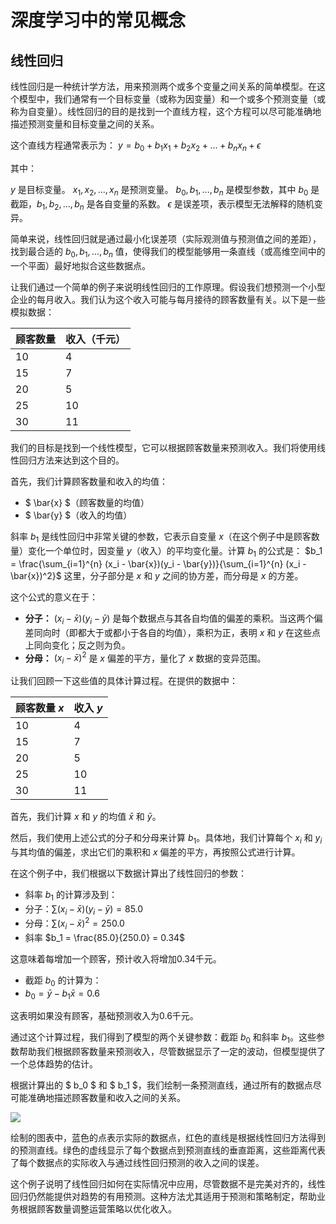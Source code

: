 # 深度学习中的常见概念

## 线性回归

线性回归是一种统计学方法，用来预测两个或多个变量之间关系的简单模型。在这个模型中，我们通常有一个目标变量（或称为因变量）和一个或多个预测变量（或称为自变量）。线性回归的目的是找到一个直线方程，这个方程可以尽可能准确地描述预测变量和目标变量之间的关系。

这个直线方程通常表示为：
$y = b_0 + b_1x_1 + b_2x_2 + ... + b_nx_n + \epsilon$

其中：

$y$ 是目标变量。
$x_1, x_2, ..., x_n$ 是预测变量。
$b_0, b_1, ..., b_n$ 是模型参数，其中 $b_0$ 是截距，$b_1, b_2, ..., b_n$ 是各自变量的系数。
$\epsilon$ 是误差项，表示模型无法解释的随机变异。

简单来说，线性回归就是通过最小化误差项（实际观测值与预测值之间的差距），找到最合适的 $b_0, b_1, ..., b_n$ 值，使得我们的模型能够用一条直线（或高维空间中的一个平面）最好地拟合这些数据点。

让我们通过一个简单的例子来说明线性回归的工作原理。假设我们想预测一个小型企业的每月收入。我们认为这个收入可能与每月接待的顾客数量有关。以下是一些模拟数据：

| 顾客数量 | 收入（千元）|
|----------|-------------|
| 10       | 4           |
| 15       | 7           |
| 20       | 5           |
| 25       | 10          |
| 30       | 11          |

我们的目标是找到一个线性模型，它可以根据顾客数量来预测收入。我们将使用线性回归方法来达到这个目的。

首先，我们计算顾客数量和收入的均值：
- $ \bar{x} $（顾客数量的均值）
- $ \bar{y} $（收入的均值）



斜率 $b_1$ 是线性回归中非常关键的参数，它表示自变量 $x$（在这个例子中是顾客数量）变化一个单位时，因变量 $y$（收入）的平均变化量。计算 $b_1$ 的公式是：
$b_1 = \frac{\sum_{i=1}^{n} (x_i - \bar{x})(y_i - \bar{y})}{\sum_{i=1}^{n} (x_i - \bar{x})^2}$
这里，分子部分是 $x$ 和 $y$ 之间的协方差，而分母是 $x$ 的方差。

这个公式的意义在于：
- **分子：** $(x_i - \bar{x})(y_i - \bar{y})$ 是每个数据点与其各自均值的偏差的乘积。当这两个偏差同向时（即都大于或都小于各自的均值），乘积为正，表明 $x$ 和 $y$ 在这些点上同向变化；反之则为负。
- **分母：** $(x_i - \bar{x})^2$ 是 $x$ 偏差的平方，量化了 $x$ 数据的变异范围。

让我们回顾一下这些值的具体计算过程。在提供的数据中：

| 顾客数量 $x$ | 收入 $y$ |
|--------------|----------|
| 10           | 4        |
| 15           | 7        |
| 20           | 5        |
| 25           | 10       |
| 30           | 11       |

首先，我们计算 $x$ 和 $y$ 的均值 $\bar{x}$ 和 $\bar{y}$。

然后，我们使用上述公式的分子和分母来计算 $b_1$。具体地，我们计算每个 $x_i$ 和 $y_i$ 与其均值的偏差，求出它们的乘积和 $x$ 偏差的平方，再按照公式进行计算。

在这个例子中，我们根据以下数据计算出了线性回归的参数：

- 斜率 $b_1$ 的计算涉及到：
- 分子：$\sum (x_i - \bar{x})(y_i - \bar{y}) = 85.0$
- 分母：$\sum (x_i - \bar{x})^2 = 250.0$
- 斜率 $b_1 = \frac{85.0}{250.0} = 0.34$

这意味着每增加一个顾客，预计收入将增加0.34千元。

- 截距 $b_0$ 的计算为：
- $b_0 = \bar{y} - b_1 \bar{x} = 0.6$

这表明如果没有顾客，基础预测收入为0.6千元。

通过这个计算过程，我们得到了模型的两个关键参数：截距 $b_0$ 和斜率 $b_1$。这些参数帮助我们根据顾客数量来预测收入，尽管数据显示了一定的波动，但模型提供了一个总体趋势的估计。

根据计算出的 $ b_0 $ 和 $ b_1 $，我们绘制一条预测直线，通过所有的数据点尽可能准确地描述顾客数量和收入之间的关系。

![](https://jetzihan-img.oss-cn-beijing.aliyuncs.com/20240626132253.png)

绘制的图表中，蓝色的点表示实际的数据点，红色的直线是根据线性回归方法得到的预测直线。绿色的虚线显示了每个数据点到预测直线的垂直距离，这些距离代表了每个数据点的实际收入与通过线性回归预测的收入之间的误差。

这个例子说明了线性回归如何在实际情况中应用，尽管数据不是完美对齐的，线性回归仍然能提供对趋势的有用预测。这种方法尤其适用于预测和策略制定，帮助业务根据顾客数量调整运营策略以优化收入。
